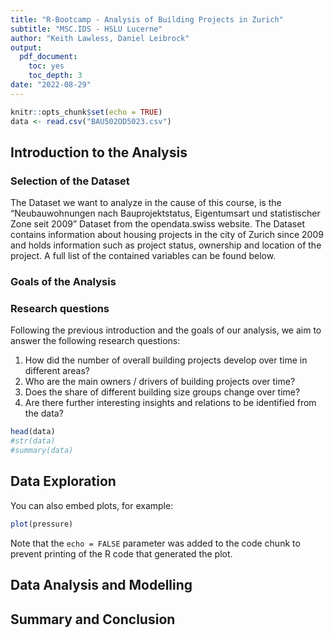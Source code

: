 ---
title: "R-Bootcamp - Analysis of Building Projects in Zurich"
subtitle: "MSC.IDS - HSLU Lucerne"
author: "Keith Lawless, Daniel Leibrock"
output:
  pdf_document:
    toc: yes
    toc_depth: 3
date: "2022-08-29"
---

```{r setup, include=FALSE}
knitr::opts_chunk$set(echo = TRUE)
data <- read.csv("BAU502OD5023.csv")
```

## Introduction to the Analysis

### Selection of the Dataset

The Dataset we want to analyze in the cause of this course, is the "Neubauwohnungen nach Bauprojektstatus, Eigentumsart und statistischer Zone seit 2009" Dataset from the opendata.swiss website. The Dataset contains information about housing projects in the city of Zurich since 2009 and holds information such as project status, ownership and location of the project. A full list of the contained variables can be found below. 



### Goals of the Analysis

### Research questions

Following the previous introduction and the goals of our analysis, we aim to answer the following research questions:

1) How did the number of overall building projects develop over time in different areas?
2) Who are the main owners / drivers of building projects over time?
3) Does the share of different building size groups change over time?
4) Are there further interesting insights and relations to be identified from the data?

```{r cars}
head(data)
#str(data)
#summary(data)
```

## Data Exploration

You can also embed plots, for example:

```{r pressure, echo=FALSE}
plot(pressure)
```

Note that the `echo = FALSE` parameter was added to the code chunk to prevent printing of the R code that generated the plot.

## Data Analysis and Modelling

## Summary and Conclusion

